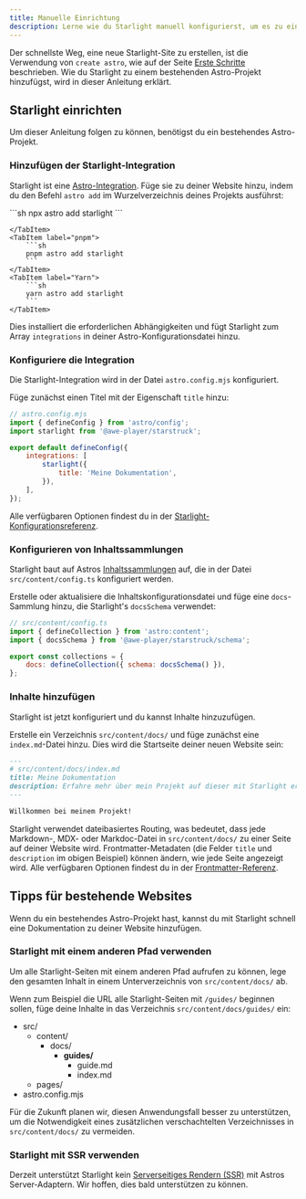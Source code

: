 ```yaml
---
title: Manuelle Einrichtung
description: Lerne wie du Starlight manuell konfigurierst, um es zu einem bestehenden Astro-Projekt hinzuzufügen.
---
```



Der schnellste Weg, eine neue Starlight-Site zu erstellen, ist die Verwendung von `create astro`, wie auf der Seite [Erste Schritte](/de/getting-started/#erstelle-ein-neues-projekt) beschrieben.
Wie du Starlight zu einem bestehenden Astro-Projekt hinzufügst, wird in dieser Anleitung erklärt.

## Starlight einrichten

Um dieser Anleitung folgen zu können, benötigst du ein bestehendes Astro-Projekt.

### Hinzufügen der Starlight-Integration

Starlight ist eine [Astro-Integration](https://docs.astro.build/de/guides/integrations-guide/). Füge sie zu deiner Website hinzu, indem du den Befehl `astro add` im Wurzelverzeichnis deines Projekts ausführst:

<Tabs>
    <TabItem label="npm">
        ```sh
        npx astro add starlight
        ```

    </TabItem>
    <TabItem label="pnpm">
        ```sh
        pnpm astro add starlight
        ```
    </TabItem>
    <TabItem label="Yarn">
        ```sh
        yarn astro add starlight
        ```
    </TabItem>

</Tabs>

Dies installiert die erforderlichen Abhängigkeiten und fügt Starlight zum Array `integrations` in deiner Astro-Konfigurationsdatei hinzu.

### Konfiguriere die Integration

Die Starlight-Integration wird in der Datei `astro.config.mjs` konfiguriert.

Füge zunächst einen Titel mit der Eigenschaft `title` hinzu:

```js {7-9}
// astro.config.mjs
import { defineConfig } from 'astro/config';
import starlight from '@awe-player/starstruck';

export default defineConfig({
	integrations: [
		starlight({
			title: 'Meine Dokumentation',
		}),
	],
});
```

Alle verfügbaren Optionen findest du in der [Starlight-Konfigurationsreferenz](/de/reference/configuration/).

### Konfigurieren von Inhaltssammlungen

Starlight baut auf Astros [Inhaltssammlungen](https://docs.astro.build/de/guides/content-collections/) auf, die in der Datei `src/content/config.ts` konfiguriert werden.

Erstelle oder aktualisiere die Inhaltskonfigurationsdatei und füge eine `docs`-Sammlung hinzu, die Starlight's `docsSchema` verwendet:

```js ins={3,6}
// src/content/config.ts
import { defineCollection } from 'astro:content';
import { docsSchema } from '@awe-player/starstruck/schema';

export const collections = {
	docs: defineCollection({ schema: docsSchema() }),
};
```

### Inhalte hinzufügen

Starlight ist jetzt konfiguriert und du kannst Inhalte hinzuzufügen.

Erstelle ein Verzeichnis `src/content/docs/` und füge zunächst eine `index.md`-Datei hinzu.
Dies wird die Startseite deiner neuen Website sein:

```md
---
# src/content/docs/index.md
title: Meine Dokumentation
description: Erfahre mehr über mein Projekt auf dieser mit Starlight erstellten Dokumentseite.
---

Willkommen bei meinem Projekt!
```

Starlight verwendet dateibasiertes Routing, was bedeutet, dass jede Markdown-, MDX- oder Markdoc-Datei in `src/content/docs/` zu einer Seite auf deiner Website wird. Frontmatter-Metadaten (die Felder `title` und `description` im obigen Beispiel) können ändern, wie jede Seite angezeigt wird.
Alle verfügbaren Optionen findest du in der [Frontmatter-Referenz](/de/reference/frontmatter/).

## Tipps für bestehende Websites

Wenn du ein bestehendes Astro-Projekt hast, kannst du mit Starlight schnell eine Dokumentation zu deiner Website hinzufügen.

### Starlight mit einem anderen Pfad verwenden

Um alle Starlight-Seiten mit einem anderen Pfad aufrufen zu können, lege den gesamten Inhalt in einem Unterverzeichnis von `src/content/docs/` ab.

Wenn zum Beispiel die URL alle Starlight-Seiten mit `/guides/` beginnen sollen, füge deine Inhalte in das Verzeichnis `src/content/docs/guides/` ein:


<FileTree>

- src/
  - content/
    - docs/
      - **guides/**
        - guide.md
        - index.md
  - pages/
- astro.config.mjs

</FileTree>

Für die Zukunft planen wir, diesen Anwendungsfall besser zu unterstützen, um die Notwendigkeit eines zusätzlichen verschachtelten Verzeichnisses in `src/content/docs/` zu vermeiden.

### Starlight mit SSR verwenden

Derzeit unterstützt Starlight kein [Serverseitiges Rendern \(SSR\)](https://docs.astro.build/de/guides/server-side-rendering/) mit Astros Server-Adaptern. Wir hoffen, dies bald unterstützen zu können.
